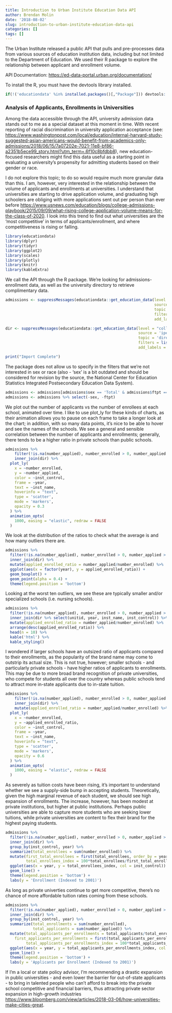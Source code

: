```yaml
---
title: Introduction to Urban Institute Education Data API
author: Brendan Molin
date: '2018-08-02'
slug: introduction-to-urban-institute-education-data-api
categories: []
tags: []
---
```


The Urban Institute released a public API that pulls and pre-processes data from various sources of education institution data, including but not limited to the Department of Education.  We used their R package to explore the relationship between applicant and enrollment volume.

API Documentation: <https://ed-data-portal.urban.org/documentation/>

To install the R, you must have the devtools library installed.


```r
if(!('educationdata' %in% installed.packages()[,"Package"])) devtools::install_github('UrbanInstitute/education-data-package-r')
```

### Analysis of Applicants, Enrollments in Universities

Among the data accessible through the API, university admission data stands out to me as a special dataset at this moment in time.  With recent reporting of racial discrimination in university application acceptance (see: <https://www.washingtonpost.com/local/education/internal-harvard-study-suggested-asian-americans-would-benefit-from-academics-only-admissions/2018/06/15/7a07202e-7021-11e8-bf86-a2351b5ece99_story.html?utm_term=.6f10c8bfdbb8>), new education-focused researchers might find this data useful as a starting point in evaluating a university's propensity for admitting students based on their gender or race.

I do not explore this topic; to do so would require much more granular data than this.  I am, however, very interested in the relationship between the volume of applicants and enrollments at universities.  I understand that universities are starting to drive application volume, and graduating high schoolers are obliging with more applications sent out per person than ever before <https://www.usnews.com/education/blogs/college-admissions-playbook/2015/09/09/what-rising-college-application-volume-means-for-the-class-of-2020>.  I look into this trend to find out what universities are the 'most competitive' in terms of applicants/enrollment, and where competitiveness is rising or falling.

```r
library(educationdata)
library(dplyr)
library(tidyr)
library(ggplot2)
library(scales)
library(plotly)
library(knitr)
library(kableExtra)
```

We call the API through the R package.  We're looking for admissions-enrollment data, as well as the university directory to retrieve complimentary data.

```r
admissions <- suppressMessages(educationdata::get_education_data(level = "college-university",
                                                                 source = 'ipeds',
                                                                 topic = 'admissions-enrollment',
                                                                 filters = list(year = 2001:2015),
                                                                 add_labels = TRUE))

dir <- suppressMessages(educationdata::get_education_data(level = "college-university",
                                                          source = 'ipeds',
                                                          topic = 'directory',
                                                          filters = list(year = 2001:2015),
                                                          add_labels = TRUE))

print("Import Complete")
```

The package does not allow us to specify in the filters that we're not interested in sex or race (also - 'sex' is a bit outdated and should be considered for revision by the source, the National Center for Education Statistics Integrated Postsecondary Education Data System).

```r
admissions <- admissions[admissions$sex == 'Total' & admissions$ftpt == 'Total',]
admissions <- admissions %>% select(-sex, -ftpt)
```

We plot out the number of applicants vs the number of enrollees at each school, animated over time.  I like to use plot_ly for these kinds of charts, as their animation allows you to pause on each frame to take a longer look at the chart; in addition, with so many data points, it's nice to be able to hover and see the names of the schools.  We see a general and sensible correlation between the number of applicants and enrollments; generally, there tends to be a higher ratio in private schools than public schools.

```r
admissions %>%
    filter(!is.na(number_applied), number_enrolled > 0, number_applied > 0) %>%
    inner_join(dir) %>%
  plot_ly(
    x = ~number_enrolled, 
    y = ~number_applied, 
    color = ~inst_control, 
    frame = ~year, 
    text = ~inst_name, 
    hoverinfo = "text",
    type = 'scatter',
    mode = 'markers',
    opacity = 0.3
  ) %>% 
  animation_opts(
    1000, easing = "elastic", redraw = FALSE
  )
```

We look at the distribution of the ratios to check what the average is and how many outliers there are.

```r
admissions %>%
  filter(!is.na(number_applied), number_enrolled > 0, number_applied > 0) %>%
  inner_join(dir) %>%
  mutate(applied_enrolled_ratio = number_applied/number_enrolled) %>%
  ggplot(aes(x = factor(year), y = applied_enrolled_ratio)) +
  geom_boxplot() +
  geom_point(alpha = 0.4) +
  theme(legend.position = 'bottom')
```

Looking at the worst ten outliers, we see these are typically smaller and/or specialized schools (i.e. nursing schools). 

```r
admissions %>%
  filter(!is.na(number_applied), number_enrolled > 0, number_applied > 0) %>%
  inner_join(dir %>% select(unitid, year, inst_name, inst_control)) %>%
  mutate(applied_enrolled_ratio = number_applied/number_enrolled) %>%
  arrange(desc(applied_enrolled_ratio)) %>%
  head(n = 10) %>%
  kable('html') %>%
  kable_styling()
```

I wondered if larger schools have an outsized ratio of applicants compared to their enrollments, as the popularity of the brand name may come to outstrip its actual size.  This is not true, however; smaller schools - and particularly private schools - have higher ratios of applicants to enrollments.  This may be due to more broad brand recognition of private universities, who compete for students all over the country whereas public schools tend to attract more in-state applicants due to in-state tuition.

```r
admissions %>%
    filter(!is.na(number_applied), number_enrolled > 0, number_applied > 0) %>%
    inner_join(dir) %>%
    mutate(applied_enrolled_ratio = number_applied/number_enrolled) %>%
  plot_ly(
    x = ~number_enrolled, 
    y = ~applied_enrolled_ratio, 
    color = ~inst_control, 
    frame = ~year, 
    text = ~inst_name, 
    hoverinfo = "text",
    type = 'scatter',
    mode = 'markers',
    opacity = 0.6
  ) %>% 
  animation_opts(
    1000, easing = "elastic", redraw = FALSE
  )
```

As severely as tuition costs have been rising, it's important to understand whether we see a supply-side bump in accepting students.  Theoretically, given the high marginal revenue of each student, we should see high expansion of enrollments.  The increase, however, has been modest at private institutions, but higher at public institutions.  Perhaps public universities are able to capture more students who are seeking lower tuitions, while private universities are content to flex their brand for the highest paying students.

```r
admissions %>%
  filter(!is.na(number_applied), number_enrolled > 0, number_applied > 0) %>%
  inner_join(dir) %>%
  group_by(inst_control, year) %>%
  summarize(total_enrollees = sum(number_enrolled)) %>%
  mutate(first_total_enrollees = first(total_enrollees, order_by = year),
         total_enrollees_index = 100*total_enrollees/first_total_enrollees) %>%
  ggplot(aes(x = year, y = total_enrollees_index, col = inst_control)) +
  geom_line() +
  theme(legend.position = 'bottom') +
  labs(y = 'Enrollment (Indexed to 2001)')
```

As long as private univerties continue to get more competitive, there's no chance of more affordable tuition rates coming from these schools.

```r
admissions %>%
  filter(!is.na(number_applied), number_enrolled > 0, number_applied > 0) %>%
  inner_join(dir) %>%
  group_by(inst_control, year) %>%
  summarize(total_enrollments = sum(number_enrolled),
            total_applicants = sum(number_applied)) %>%
  mutate(total_applicants_per_enrollments = total_applicants/total_enrollments,
    first_applicants_per_enrollments = first(total_applicants_per_enrollments, order_by = year),
         total_applicants_per_enrollments_index = 100*total_applicants_per_enrollments/first_applicants_per_enrollments) %>%
  ggplot(aes(x = year, y = total_applicants_per_enrollments_index, col = inst_control)) +
  geom_line() +
  theme(legend.position = 'bottom') +
  labs(y = 'Applicants per Enrollment (Indexed to 2001)')
```

If I'm a local or state policy advisor, I'm recommending a drastic expansion in public universities - and even lower the barrier for out-of-state applicants - to bring in talented people who can't afford to break into the private school competitive and financial barriers, thus attracting private sector expansion in high-growth industries <https://www.bloomberg.com/view/articles/2018-03-06/how-universities-make-cities-great>.
